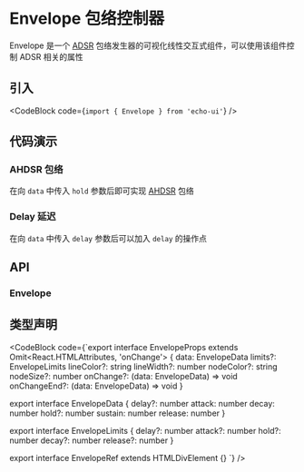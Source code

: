 
# Envelope 包络控制器

Envelope 是一个 [ADSR](https://en.wikipedia.org/wiki/Synthesizer#ADSR_envelope) 包络发生器的可视化线性交互式组件，可以使用该组件控制 ADSR 相关的属性

## 引入

<CodeBlock code={`import { Envelope } from 'echo-ui'`} />

## 代码演示

<Default />

### AHDSR 包络

<AHDSR />

在向 `data` 中传入 `hold` 参数后即可实现 [AHDSR](https://support.output.com/hc/en-us/articles/4408642133399-AHDSR-Modulation) 包络

### Delay 延迟

<DADSR />

在向 `data` 中传入 `delay` 参数后可以加入 `delay` 的操作点

## API

### Envelope

<EnvelopeAPITable />

## 类型声明

<CodeBlock code={`export interface EnvelopeProps extends Omit<React.HTMLAttributes<EnvelopeRef>, 'onChange'> {
  data: EnvelopeData
  limits?: EnvelopeLimits
  lineColor?: string
  lineWidth?: number
  nodeColor?: string
  nodeSize?: number
  onChange?: (data: EnvelopeData) => void
  onChangeEnd?: (data: EnvelopeData) => void
}

export interface EnvelopeData {
  delay?: number
  attack: number
  decay: number
  hold?: number
  sustain: number
  release: number
}

export interface EnvelopeLimits {
  delay?: number
  attack?: number
  hold?: number
  decay?: number
  release?: number
}

export interface EnvelopeRef extends HTMLDivElement {}
`} />
